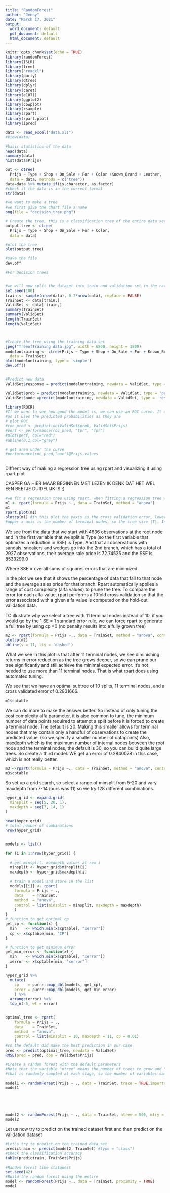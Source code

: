 ---
title: "RandomForest"
author: "Jenny"
date: "March 17, 2021"
output:
  word_document: default
  pdf_document: default
  html_document: default
---

```{r setup, include=FALSE}
knitr::opts_chunk$set(echo = TRUE)
library(randomForest)
library(ISLR)
library(tree)
library("readxl")
library(party)
library(dtree)
library(dplyr)
library(caret)
library(e1071)
library(ggplot2)
library(cowplot)
library(rsample)
library(rpart)
library(rpart.plot)
library(ipred)

data <- read_excel("data.xls")
#View(data)

```



```{r}
#basic statistics of the data
head(data)
summary(data)
hist(data$Prijs)

out <- dtree(
  Prijs ~ Type + Shop + On_Sale + For + Color +Known_Brand + Leather, 
  data = data, methods = c("tree"))
data=data %>% mutate_if(is.character, as.factor)
#check if the data is in the correct format
str(data)

#we want to make a tree
#we first give the chart file a name
png(file = "decision_tree.png")

# Create the tree, this is a classification tree of the entire data set
output.tree <- ctree(
  Prijs ~ Type + Shop + On_Sale + For + Color, 
  data = data)

#plot the tree
plot(output.tree)

#save the file
dev.off

```


```{r cars}
#For Decision trees


#we will now split the dataset into train and validation set in the ratio 70:30
set.seed(100)
train <- sample(nrow(data), 0.7*nrow(data), replace = FALSE)
TrainSet <- data[train,] 
ValidSet <- data[-train,]
summary(TrainSet)
summary(ValidSet)
length(TrainSet)
length(ValidSet)



#Create the tree using the training data set 
jpeg("TreeofTraining data.jpg", width = 6800, height = 1800)
modelontraining <- ctree(Prijs ~ Type + Shop + On_Sale + For + Known_Brand + Leather + Color, 
  data = TrainSet)
plot(modelontraining, type = 'simple')
dev.off()


#Predict new data
ValidSet$response = predict(modelontraining, newdata = ValidSet, type = 'response')

ValidSet$prob = predict(modelontraining, newdata = ValidSet, type = 'prob')
ValidSet$node =predict(modelontraining, newdata = ValidSet, type = 'response')
```





```{r}
library(ROCR)
#If we want to see how good the model is, we can use an ROC curve. It does not use thresholds to classify,
#as it uses the predicted probabilities as they are
# plot ROC
#roc_pred <- prediction(ValidSet$prob, ValidSet$Prijs)
#perf <- performance(roc_pred, "tpr", "fpr")
#plot(perf, col="red")
#abline(0,1,col="grey")

# get area under the curve
#performance(roc_pred,"auc")@Prijs.values



```
Diffrent way of making a regression tree using rpart and visualizing it using rpart.plot

CASPER GA HIER MAAR BEGINNEN MET LEZEN IK DENK DAT HET WEL EEN BEETJE DUIDELIJK IS ;)

```{r}

#we fit a regression tree using rpart, when fitting a regression tree we need to set the anova method
m1 <- rpart(formula = Prijs ~., data = TrainSet, method = "anova")
m1
rpart.plot(m1)
plotcp(m1) #in this plot the yaxis is the cross validation error, lower xaxis is the cost complexity alfa value
#upper x axis is the number of terminal nodes, so the tree size |T|. In the plot you see that the dashed line goes through the point |T| = 10, so it suggests that in actual practice, its common to instead use the smallest tree within 1 standard deviation of the minimum cross validation error. So we could use a tree with 10 terminal nodes and expect to have similar results within a small margin of error. 
```

We see from the data that we start with 4636 observations at the root node and in the first variable that we split is Type (so the first variable that optimizes a reduction in SSE) is Type. And that all observations with sandals, sneakers and wedges go into the 2nd branch, which has a total of 2927 observations, their average sale price is 72.74525 and the SSE is 8533299.0

Where SSE = overall sums of squares errors that are minimized. 

In the plot we see that it shows the percentage of data that fall to that node and the average sales price for that branch. 
Rpart automatically applies a range of cost complexity (alfa values) to prune the tree. To compare the error for each alfa value, rpart performs a 10fold cross validation so that the error associated with a given alfa value is computed on the hold-out validation data. 


TO illustrate why we select a tree with 11 terminal nodes instead of 10, if you would go by the 1 SE = 1 standard error rule, we can force rpart to generate a full tree by using cp =0 (no penalty results into a fully grown tree)


```{r}

m2 <- rpart(formula = Prijs ~., data = TrainSet, method = "anova", control = list(cp = 0, xval = 10))
plotcp(m2)
abline(v = 11, lty = 'dashed')

```

What we see in this plot is that after 11 terminal nodes, we see diminishing returns in error reduction as the tree grows deeper, so we can prune our tree significantly and still achieve the minimal expected error. It's not needed to use more than 11 terminal nodes. That is what rpart does using automated tuning. 

We see that we have an optimal subtree of 10 splits, 11 terminal nodes, and a cross validated error of 0.2831666. 
```{r}

m1$cptable
```

We can do more to make the answer better. So instead of only tuning the cost complexity alfa parameter, it is also common to tune, the minimum number of data points required to attempt a split before it is forced to create a terminal node. The default is 20. Making this smaller allows for terminal nodes that may contain only a handful of observations to create the predicted value. (so we specify a smaller number of datapoints)
Also, maxdepth which is the maximum number of internal nodes between the root node and the terminal nodes, the default is 30, so you can build quite large trees. So create a third model.
WE get an error  of 0.2840078 in this case, which is not really better.
```{r}
m3 <-rpart(formula = Prijs ~., data = TrainSet, method = "anova", control = list(minsplit =9, maxdepth = 11, xval = 10))
m3$cptable


```
So set up a grid search, so select a range of minsplit from 5-20 and vary maxdepth from 7-14 (ours was 11) so we try 128 different combinations.
```{r}
hyper_grid <- expand.grid(
  minsplit = seq(5, 20, 1),
  maxdepth = seq(7, 14, 1)
)

head(hyper_grid)
# total number of combinations
nrow(hyper_grid)


models <- list()

for (i in 1:nrow(hyper_grid)) {
  
  # get minsplit, maxdepth values at row i
  minsplit <- hyper_grid$minsplit[i]
  maxdepth <- hyper_grid$maxdepth[i]

  # train a model and store in the list
  models[[i]] <- rpart(
    formula = Prijs ~ .,
    data    = TrainSet,
    method  = "anova",
    control = list(minsplit = minsplit, maxdepth = maxdepth)
    )
}
# function to get optimal cp
get_cp <- function(x) {
  min    <- which.min(x$cptable[, "xerror"])
  cp <- x$cptable[min, "CP"] 
}

# function to get minimum error
get_min_error <- function(x) {
  min    <- which.min(x$cptable[, "xerror"])
  xerror <- x$cptable[min, "xerror"] 
}

hyper_grid %>%
  mutate(
    cp    = purrr::map_dbl(models, get_cp),
    error = purrr::map_dbl(models, get_min_error)
    ) %>%
  arrange(error) %>%
  top_n(-5, wt = error)


optimal_tree <- rpart(
    formula = Prijs ~ .,
    data    = TrainSet,
    method  = "anova",
    control = list(minsplit = 10, maxdepth = 11, cp = 0.01)
    )
#so the default did make the best prediction in our case
pred <- predict(optimal_tree, newdata = ValidSet)
RMSE(pred = pred, obs = ValidSet$Prijs)
```





```{r}
#Create a random forest with the default parameters
#Note that the variable "ntree" means the number of trees to grow and "mtry" is the number of variables
#that is randomly sampled at each stage, so the number of variables sampled as candidates at each split

model1 <- randomForest(Prijs ~ ., data = TrainSet, trace = TRUE,importance = TRUE, proximity = TRUE)
model1





model2 <- randomForest(Prijs ~ ., data = TrainSet, ntree = 500, mtry = 6, importance = TRUE)
model2

```
Let us now try to predict on the trained dataset first and then predict on the validation dataset


```{r}
#Let's try to predict on the trained data set
predictrain <- predict(model2, TrainSet) #type = "class")
#Check the classification accuracy
table(predictrain, TrainSet$Prijs)

```

```{r}
#Random forest like statquest
set.seed(42)
#Build the random forest using the entire
model <- randomForest(Prijs ~., data = TrainSet, proximity = TRUE)
model
```


